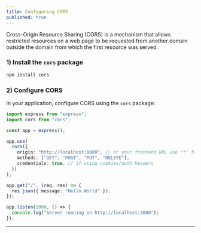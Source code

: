 ```yaml
---
title: Configuring CORS
published: true
---
```


Cross-Origin Resource Sharing (CORS) is a mechanism that allows restricted resources on a web page to be requested from another domain outside the domain from which the first resource was served.


### 1) Install the `cors` package

```bash
npm install cors
```


### 2) Configure CORS

In your application, configure CORS using the `cors` package:

```ts
import express from "express";
import cors from "cors";

const app = express();

app.use(
  cors({
    origin: "http://localhost:8000", // or your frontend URL use "*" for all
    methods: ["GET", "POST", "PUT", "DELETE"],
    credentials: true, // if using cookies/auth headers
  })
);

app.get("/", (req, res) => {
  res.json({ message: "Hello World" });
});

app.listen(3000, () => {
  console.log("Server running on http://localhost:3000");
});
```


---